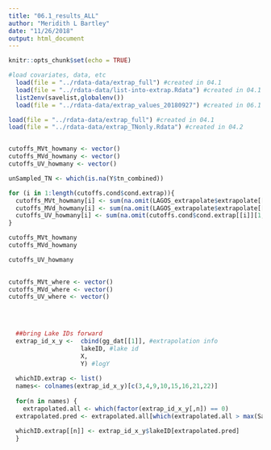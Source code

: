 ```yaml
---
title: "06.1_results_ALL"
author: "Meridith L Bartley"
date: "11/26/2018"
output: html_document
---
```


```r
knitr::opts_chunk$set(echo = TRUE)

#load covariates, data, etc  
  load(file = "../rdata-data/extrap_full") #created in 04.1
  load(file = "../rdata-data/list-into-extrap.Rdata") #created in 04.1
  list2env(savelist,globalenv())
  load(file = "../rdata-data/extrap_values_20180927") #created in 06.1

load(file = "../rdata-data/extrap_full") #created in 04.1
load(file = "../rdata-data/extrap_TNonly.Rdata") #created in 04.2



```

```r
cutoffs_MVt_howmany <- vector()
cutoffs_MVd_howmany <- vector()
cutoffs_UV_howmany <- vector()

unSampled_TN <- which(is.na(Y$tn_combined))

for (i in 1:length(cutoffs.cond$cond.extrap)){
  cutoffs_MVt_howmany[i] <- sum(na.omit(LAGOS_extrapolate$extrapolate[[i]][1, - Sampled ]==0)) #only in/out but same identified as numeric 
  cutoffs_MVd_howmany[i] <- sum(na.omit(LAGOS_extrapolate$extrapolate[[i]][2, - Sampled ]==0))
  cutoffs_UV_howmany[i] <- sum(na.omit(cutoffs.cond$cond.extrap[[i]][1, unSampled_TN ]==0))
}

cutoffs_MVt_howmany 
cutoffs_MVd_howmany

cutoffs_UV_howmany
  
```

```r
cutoffs_MVt_where <- vector()
cutoffs_MVd_where <- vector()
cutoffs_UV_where <- vector()

  
  

  ##bring Lake IDs forward
  extrap_id_x_y <-  cbind(gg_dat[[1]], #extrapolation info
                    lakeID, #lake id
                    X, 
                    Y) #logY 
  
  whichID.extrap <- list()
  names<- colnames(extrap_id_x_y)[c(3,4,9,10,15,16,21,22)] 
  
  for(n in names) {
    extrapolated.all <- which(factor(extrap_id_x_y[,n]) == 0)
  extrapolated.pred <- extrapolated.all[which(extrapolated.all > max(Sampled))]
  
  whichID.extrap[[n]] <- extrap_id_x_y$lakeID[extrapolated.pred]
  }

  
  
  
```

```r



```

